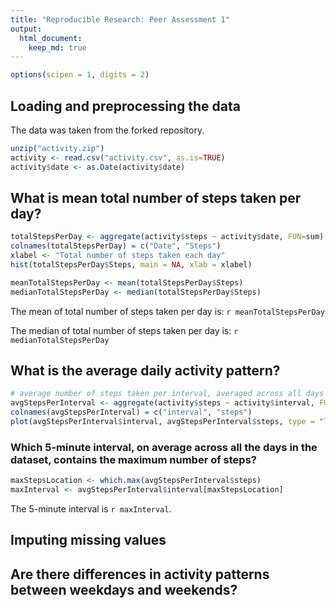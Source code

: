 ```yaml
---
title: "Reproducible Research: Peer Assessment 1"
output: 
  html_document:
    keep_md: true
---
```

```r
options(scipen = 1, digits = 2)
```


## Loading and preprocessing the data
The data was taken from the forked repository.
```r
unzip("activity.zip")
activity <- read.csv("activity.csv", as.is=TRUE)
activity$date <- as.Date(activity$date)
```



## What is mean total number of steps taken per day?
```r
totalStepsPerDay <- aggregate(activity$steps ~ activity$date, FUN=sum)
colnames(totalStepsPerDay) = c("Date", "Steps")
xlabel <- "Total number of steps taken each day"
hist(totalStepsPerDay$Steps, main = NA, xlab = xlabel)

meanTotalStepsPerDay <- mean(totalStepsPerDay$Steps)
medianTotalStepsPerDay <- median(totalStepsPerDay$Steps)
```
The mean of total number of steps taken per day is: `r meanTotalStepsPerDay`

The median of total number of steps taken per day is: `r medianTotalStepsPerDay`




## What is the average daily activity pattern?
```r
# average number of steps taken per interval, averaged across all days
avgStepsPerInterval <- aggregate(activity$steps ~ activity$interval, FUN=mean)
colnames(avgStepsPerInterval) = c("interval", "steps")
plot(avgStepsPerInterval$interval, avgStepsPerInterval$steps, type = "l")
```

### Which 5-minute interval, on average across all the days in the dataset, contains the maximum number of steps?
```r
maxStepsLocation <- which.max(avgStepsPerInterval$steps)
maxInterval <- avgStepsPerInterval$interval[maxStepsLocation]
```
The 5-minute interval is `r maxInterval`.

## Imputing missing values



## Are there differences in activity patterns between weekdays and weekends?
